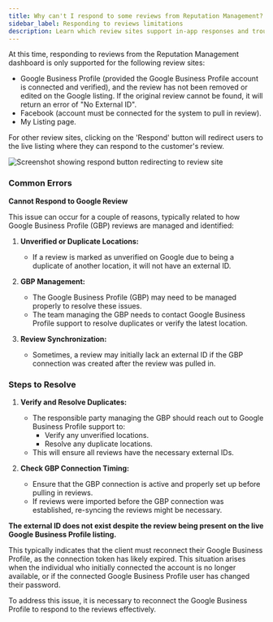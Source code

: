 ```yaml
---
title: Why can't I respond to some reviews from Reputation Management?
sidebar_label: Responding to reviews limitations
description: Learn which review sites support in-app responses and troubleshoot common errors when responding to reviews
---
```


At this time, responding to reviews from the Reputation Management dashboard is only supported for the following review sites:

- Google Business Profile (provided the Google Business Profile account is connected and verified), and the review has not been removed or edited on the Google listing. If the original review cannot be found, it will return an error of "No External ID".
- Facebook (account must be connected for the system to pull in review).
- My Listing page.

For other review sites, clicking on the 'Respond' button will redirect users to the live listing where they can respond to the customer's review.

![Screenshot showing respond button redirecting to review site](./img/respond-to-review-redirect.png)

### **Common Errors**

**Cannot Respond to Google Review**

This issue can occur for a couple of reasons, typically related to how Google Business Profile (GBP) reviews are managed and identified:

1. **Unverified or Duplicate Locations:**
   - If a review is marked as unverified on Google due to being a duplicate of another location, it will not have an external ID.

2. **GBP Management:**
   - The Google Business Profile (GBP) may need to be managed properly to resolve these issues.
   - The team managing the GBP needs to contact Google Business Profile support to resolve duplicates or verify the latest location.

3. **Review Synchronization:**
   - Sometimes, a review may initially lack an external ID if the GBP connection was created after the review was pulled in.

### **Steps to Resolve**

1. **Verify and Resolve Duplicates:**
   - The responsible party managing the GBP should reach out to Google Business Profile support to:
     - Verify any unverified locations.
     - Resolve any duplicate locations.
   - This will ensure all reviews have the necessary external IDs.

2. **Check GBP Connection Timing:**
   - Ensure that the GBP connection is active and properly set up before pulling in reviews.
   - If reviews were imported before the GBP connection was established, re-syncing the reviews might be necessary.

**The external ID does not exist despite the review being present on the live Google Business Profile listing.**

This typically indicates that the client must reconnect their Google Business Profile, as the connection token has likely expired. This situation arises when the individual who initially connected the account is no longer available, or if the connected Google Business Profile user has changed their password.

To address this issue, it is necessary to reconnect the Google Business Profile to respond to the reviews effectively.